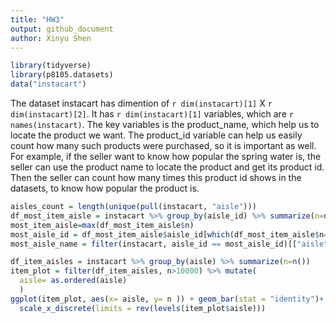 ```yaml
---
title: "HW3"
output: github_document
author: Xinyu Shen
---
```



```r
library(tidyverse)
library(p8105.datasets)
data("instacart")

```

The dataset instacart has dimention of `r dim(instacart)[1]` X `r dim(instacart)[2]`. It has `r dim(instacart)[1]` variables, which are `r names(instacart)`. The key variables is the product_name, which help us to locate the product we want. The product_id variable can help us easily count how many such products were purchased, so it is important as well. For example, if the seller want to know how popular the spring water is, the seller can use the product name to locate the product and get its product id. Then the seller can count how many times this product id shows in the datasets, to know how popular the product is. 

```r
aisles_count = length(unique(pull(instacart, "aisle")))
df_most_item_aisle = instacart %>% group_by(aisle_id) %>% summarize(n=n()) 
most_item_aisle=max(df_most_item_aisle$n)
most_aisle_id = df_most_item_aisle$aisle_id[which(df_most_item_aisle$n==max(most_item_aisle))]
most_aisle_name = filter(instacart, aisle_id == most_aisle_id)[["aisle"]][1]
```

```r
df_item_aisles = instacart %>% group_by(aisle) %>% summarize(n=n()) 
item_plot = filter(df_item_aisles, n>10000) %>% mutate( 
  aisle= as.ordered(aisle)
  )
ggplot(item_plot, aes(x= aisle, y= n )) + geom_bar(stat = "identity")+ ylab("number in aisles") + coord_flip() +
  scale_x_discrete(limits = rev(levels(item_plot$aisle)))
```

